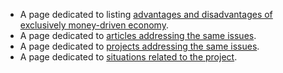 * A page dedicated to listing [[Exclusively Money Based Economy|advantages and disadvantages of exclusively money-driven economy]]. 
* A page dedicated to [[Related Articles|articles addressing the same issues]].
* A page dedicated to [[Related Projects|projects addressing the same issues]].
* A page dedicated to [[Related Situations|situations related to the project]].